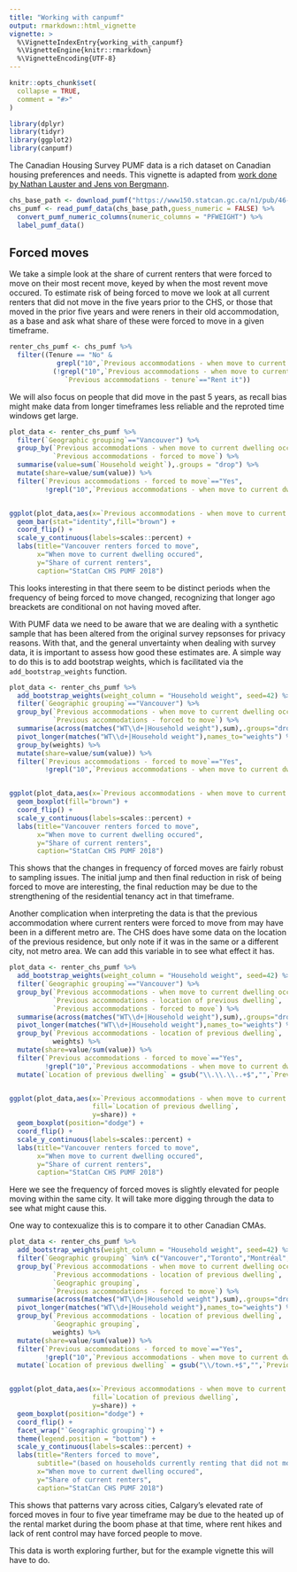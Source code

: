```yaml
---
title: "Working with canpumf"
output: rmarkdown::html_vignette
vignette: >
  %\VignetteIndexEntry{working_with_canpumf}
  %\VignetteEngine{knitr::rmarkdown}
  %\VignetteEncoding{UTF-8}
---
```


```r
knitr::opts_chunk$set(
  collapse = TRUE,
  comment = "#>"
)
```

```r
library(dplyr)
library(tidyr)
library(ggplot2)
library(canpumf)
```

The Canadian Housing Survey PUMF data is a rich dataset on Canadian housing preferences and needs. This vignette is adapted from [work done by Nathan Lauster and Jens von Bergmann](https://doodles.mountainmath.ca/blog/2021/03/29/forced-out-in-canada-new-data-from-chs/).

```r
chs_base_path <- download_pumf("https://www150.statcan.gc.ca/n1/pub/46-25-0001/2021001/2018-eng.zip")
chs_pumf <- read_pumf_data(chs_base_path,guess_numeric = FALSE) %>%
  convert_pumf_numeric_columns(numeric_columns = "PFWEIGHT") %>%
  label_pumf_data() 
```



## Forced moves
We take a simple look at the share of current renters that were forced to move on their most recent move, keyed by when the most revent move occured. To estimate risk of being forced to move we look at all current renters that did not move in the five years prior to the CHS, or those that moved in the prior five years and were reners in their old accommodation, as a base and ask what share of these were forced to move in a given timeframe.

```r
renter_chs_pumf <- chs_pumf %>% 
  filter((Tenure == "No" & 
            grepl("10",`Previous accommodations - when move to current dwelling occurred`)) | 
           (!grepl("10",`Previous accommodations - when move to current dwelling occurred`) &
              `Previous accommodations - tenure`=="Rent it"))
```

We will also focus on people that did move in the past 5 years, as recall bias might make data from longer timeframes less reliable and the reproted time windows get large.

```r
plot_data <- renter_chs_pumf %>% 
  filter(`Geographic grouping`=="Vancouver") %>%
  group_by(`Previous accommodations - when move to current dwelling occurred`,
           `Previous accommodations - forced to move`) %>%
  summarise(value=sum(`Household weight`),.groups = "drop") %>%
  mutate(share=value/sum(value)) %>%
  filter(`Previous accommodations - forced to move`=="Yes",
         !grepl("10",`Previous accommodations - when move to current dwelling occurred`))


ggplot(plot_data,aes(x=`Previous accommodations - when move to current dwelling occurred`,y=share)) +
  geom_bar(stat="identity",fill="brown") +
  coord_flip() +
  scale_y_continuous(labels=scales::percent) +
  labs(title="Vancouver renters forced to move",
       x="When move to current dwelling occured",
       y="Share of current renters",
       caption="StatCan CHS PUMF 2018")
```

This looks interesting in that there seem to be distinct periods when the frequency of being forced to move changed, recognizing that longer ago breackets are conditional on not having moved after.

With PUMF data we need to be aware that we are dealing with a synthetic sample that has been altered from the original survey repsonses for privacy reasons. With that, and the general unvertainty when dealing with survey data, it is important to assess how good these estimates are. A simple way to do this is to add bootstrap weights, which is facilitated via the `add_bootstrap_weights` function.

```r
plot_data <- renter_chs_pumf %>%
  add_bootstrap_weights(weight_column = "Household weight", seed=42) %>%
  filter(`Geographic grouping`=="Vancouver") %>%
  group_by(`Previous accommodations - when move to current dwelling occurred`,
           `Previous accommodations - forced to move`) %>%
  summarise(across(matches("WT\\d+|Household weight"),sum),.groups="drop") %>%
  pivot_longer(matches("WT\\d+|Household weight"),names_to="weights") %>%
  group_by(weights) %>%
  mutate(share=value/sum(value)) %>%
  filter(`Previous accommodations - forced to move`=="Yes",
         !grepl("10",`Previous accommodations - when move to current dwelling occurred`))


ggplot(plot_data,aes(x=`Previous accommodations - when move to current dwelling occurred`,y=share)) +
  geom_boxplot(fill="brown") +
  coord_flip() +
  scale_y_continuous(labels=scales::percent) +
  labs(title="Vancouver renters forced to move",
       x="When move to current dwelling occured",
       y="Share of current renters",
       caption="StatCan CHS PUMF 2018")
```

This shows that the changes in frequency of forced moves are fairly robust to sampling issues. The initial jump and then final reduction in risk of being forced to move are interesting, the final reduction may be due to the strengthening of the residential tenancy act in that timeframe.

Another complication when interpreting the data is that the previous accommodation where current renters were forced to move from may have been in a different metro are. The CHS does have some data on the location of the previous residence, but only note if it was in the same or a different city, not metro area. We can add this variable in to see what effect it has.

```r
plot_data <- renter_chs_pumf %>%
  add_bootstrap_weights(weight_column = "Household weight", seed=42) %>%
  filter(`Geographic grouping`=="Vancouver") %>%
  group_by(`Previous accommodations - when move to current dwelling occurred`,
           `Previous accommodations - location of previous dwelling`,
           `Previous accommodations - forced to move`) %>%
  summarise(across(matches("WT\\d+|Household weight"),sum),.groups="drop") %>%
  pivot_longer(matches("WT\\d+|Household weight"),names_to="weights") %>%
  group_by(`Previous accommodations - location of previous dwelling`,
           weights) %>%
  mutate(share=value/sum(value)) %>%
  filter(`Previous accommodations - forced to move`=="Yes",
         !grepl("10",`Previous accommodations - when move to current dwelling occurred`)) %>%
  mutate(`Location of previous dwelling` = gsub("\\.\\.\\..+$","",`Previous accommodations - location of previous dwelling`))


ggplot(plot_data,aes(x=`Previous accommodations - when move to current dwelling occurred`,
                     fill=`Location of previous dwelling`,
                     y=share)) +
  geom_boxplot(position="dodge") +
  coord_flip() +
  scale_y_continuous(labels=scales::percent) +
  labs(title="Vancouver renters forced to move",
       x="When move to current dwelling occured",
       y="Share of current renters",
       caption="StatCan CHS PUMF 2018")
```

Here we see the frequency of forced moves is slightly elevated for people moving within the same city. It will take more digging through the data to see what might cause this.

One way to contexualize this is to compare it to other Canadian CMAs.

```r
plot_data <- renter_chs_pumf %>%
  add_bootstrap_weights(weight_column = "Household weight", seed=42) %>%
  filter(`Geographic grouping` %in% c("Vancouver","Toronto","Montréal","Calgary","Ottawa-Gatineau","Winnipeg")) %>%
  group_by(`Previous accommodations - when move to current dwelling occurred`,
           `Previous accommodations - location of previous dwelling`,
           `Geographic grouping`,
           `Previous accommodations - forced to move`) %>%
  summarise(across(matches("WT\\d+|Household weight"),sum),.groups="drop") %>%
  pivot_longer(matches("WT\\d+|Household weight"),names_to="weights") %>%
  group_by(`Previous accommodations - location of previous dwelling`,
           `Geographic grouping`,
           weights) %>%
  mutate(share=value/sum(value)) %>%
  filter(`Previous accommodations - forced to move`=="Yes",
         !grepl("10",`Previous accommodations - when move to current dwelling occurred`)) %>%
  mutate(`Location of previous dwelling` = gsub("\\/town.+$","",`Previous accommodations - location of previous dwelling`))


ggplot(plot_data,aes(x=`Previous accommodations - when move to current dwelling occurred`,
                     fill=`Location of previous dwelling`,
                     y=share)) +
  geom_boxplot(position="dodge") +
  coord_flip() +
  facet_wrap("`Geographic grouping`") +
  theme(legend.position = "bottom") +
  scale_y_continuous(labels=scales::percent) +
  labs(title="Renters forced to move",
       subtitle="(based on households currently renting that did not move in past 5 years or\nhouseholds that moved in past 5 years that rented their previous dweling)",
       x="When move to current dwelling occured",
       y="Share of current renters",
       caption="StatCan CHS PUMF 2018")
```

This shows that patterns vary across cities, Calgary's elevated rate of forced moves in four to five year timeframe may be due to the heated up of the rental market during the boom phase at that time, where rent hikes and lack of rent control may have forced people to move.

This data is worth exploring further, but for the example vignette this will have to do.


